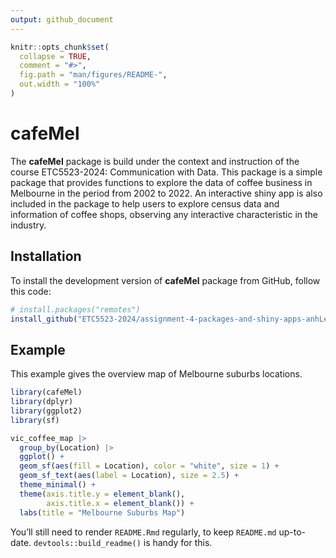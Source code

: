 ```yaml
---
output: github_document
---
```


<!-- README.md is generated from README.Rmd. Please edit that file -->

```r
knitr::opts_chunk$set(
  collapse = TRUE,
  comment = "#>",
  fig.path = "man/figures/README-",
  out.width = "100%"
)
```

# cafeMel

<!-- badges: start -->
<!-- badges: end -->

The **cafeMel** package is build under the context and instruction of the course ETC5523-2024: Communication with Data. This package is a simple package that provides functions to explore the data of coffee business in Melbourne in the period from 2002 to 2022. An interactive shiny app is also included in the package to help users to explore census data and information of coffee shops, observing any interactive characteristic in the industry.

## Installation

To install the development version of **cafeMel** package from GitHub, follow this code:

``` r
# install.packages("remotes")
install_github("ETC5523-2024/assignment-4-packages-and-shiny-apps-anhLe68")
```

## Example

This example gives the overview map of Melbourne suburbs locations.

```r
library(cafeMel)
library(dplyr)
library(ggplot2)
library(sf)

vic_coffee_map |> 
  group_by(Location) |>
  ggplot() +
  geom_sf(aes(fill = Location), color = "white", size = 1) +
  geom_sf_text(aes(label = Location), size = 2.5) +
  theme_minimal() +
  theme(axis.title.y = element_blank(), 
        axis.title.x = element_blank()) +
  labs(title = "Melbourne Suburbs Map")
```


You'll still need to render `README.Rmd` regularly, to keep `README.md` up-to-date. `devtools::build_readme()` is handy for this.


